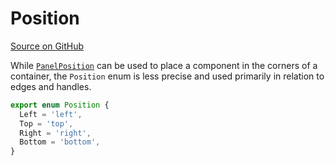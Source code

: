 # Position

[Source on GitHub](https://github.com/wbkd/react-flow/blob/f919cb152dd5a92ec3b4d7e4568ffe099bc2af39/packages/system/src/types/utils.ts#L1)

While [`PanelPosition`](./panel-position) can be used to place a component in the
corners of a container, the `Position` enum is less precise and used primarily
in relation to edges and handles.

```ts
export enum Position {
  Left = 'left',
  Top = 'top',
  Right = 'right',
  Bottom = 'bottom',
}
```

